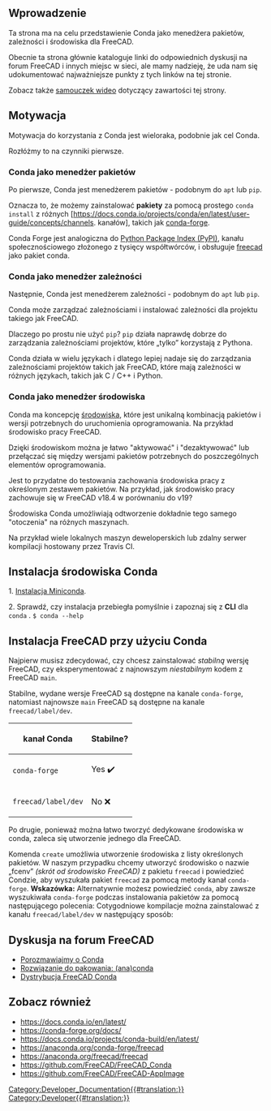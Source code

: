 <languages/>

<span id="Introduction"></span>
==Wprowadzenie==

{{TOCright}}

Ta strona ma na celu przedstawienie Conda jako menedżera pakietów, zależności i środowiska dla FreeCAD.

Obecnie ta strona głównie kataloguje linki do odpowiednich dyskusji na forum FreeCAD i innych miejsc w sieci, ale mamy nadzieję, że uda nam się udokumentować najważniejsze punkty z tych linków na tej stronie.

Zobacz także [https://www.youtube.com/watch?v=sCs8xlrw2nM samouczek wideo] dotyczący zawartości tej strony.

<span id="Motivation"></span>
==Motywacja==

Motywacja do korzystania z Conda jest wieloraka, podobnie jak cel Conda.

Rozłóżmy to na czynniki pierwsze.

<span id="Conda_as_a_Package_Manager"></span>
===Conda jako menedżer pakietów===

Po pierwsze, Conda jest menedżerem pakietów - podobnym do <code>apt</code> lub <code>pip</code>.

Oznacza to, że możemy zainstalować '''pakiety''' za pomocą prostego <code>conda install</code> z różnych [https://docs.conda.io/projects/conda/en/latest/user-guide/concepts/channels. kanałów], takich jak [https://conda-forge.org/ conda-forge].

Conda Forge jest analogiczna do [https://pypi.org/ Python Package Index (PyPI)], kanału społecznościowego złożonego z tysięcy współtwórców, i obsługuje [https://anaconda.org/conda-forge/freecad freecad] jako pakiet conda.

<span id="Conda_as_a_Dependency_Manager"></span>
===Conda jako menedżer zależności===

Następnie, Conda jest menedżerem zależności - podobnym do <code>apt</code> lub <code>pip</code>.

Conda może zarządzać zależnościami i instalować zależności dla projektu takiego jak FreeCAD.

Dlaczego po prostu nie użyć <code>pip</code>? <code>pip</code> działa naprawdę dobrze do zarządzania zależnościami projektów, które „tylko” korzystają z Pythona.

Conda działa w wielu językach i dlatego lepiej nadaje się do zarządzania zależnościami projektów takich jak FreeCAD, które mają zależności w różnych językach, takich jak C / C++ i Python.

<span id="Conda_as_a_Environment_Manager"></span>
===Conda jako menedżer środowiska===

Conda ma koncepcję [https://docs.conda.io/projects/conda/en/latest/user-guide/concepts/environments.html środowiska], które jest unikalną kombinacją pakietów i wersji potrzebnych do uruchomienia oprogramowania. Na przykład środowisko pracy FreeCAD.

Dzięki środowiskom można je łatwo "aktywować" i "dezaktywować" lub przełączać się między wersjami pakietów potrzebnych do poszczególnych elementów oprogramowania.

Jest to przydatne do testowania zachowania środowiska pracy z określonym zestawem pakietów. Na przykład, jak środowisko pracy zachowuje się w FreeCAD v18.4 w porównaniu do v19?

Środowiska Conda umożliwiają odtworzenie dokładnie tego samego "otoczenia" na różnych maszynach.

Na przykład wiele lokalnych maszyn deweloperskich lub zdalny serwer kompilacji hostowany przez Travis CI.

<span id="Installing_Conda"></span>
==Instalacja środowiska Conda==

1. [https://docs.conda.io/en/latest/miniconda.html Instalacja Miniconda].

2. Sprawdź, czy instalacja przebiegła pomyślnie i zapoznaj się z '''CLI''' dla <code>conda</code> .
<code>
$ conda --help
</code>
<span id="Installing_FreeCAD_Using_Conda"></span>
==Instalacja FreeCAD przy użyciu Conda==

Najpierw musisz zdecydować, czy chcesz zainstalować ''stabilną'' wersję FreeCAD, czy eksperymentować z najnowszym ''niestabilnym'' kodem z FreeCAD <code>main</code>.

Stabilne, wydane wersje FreeCAD są dostępne na kanale <code>conda-forge</code>, natomiast najnowsze <code>main</code> FreeCAD są dostępne na kanale <code>freecad/label/dev</code>.

{| class="wikitable"
|-
! kanał Conda  !! Stabilne?
|-
| <code>conda-forge</code> || Yes ✔️
|-
| <code>freecad/label/dev</code> || No ❌
|}

Po drugie, ponieważ można łatwo tworzyć dedykowane środowiska w conda, zaleca się utworzenie jednego dla FreeCAD.

Komenda <code>create</code> umożliwia utworzenie środowiska z listy określonych pakietów. W naszym przypadku chcemy utworzyć środowisko o nazwie „fcenv” ''(skrót od środowisko FreeCAD)'' z pakietu <code>freecad</code> i powiedzieć Condzie, aby wyszukała pakiet <code>freecad</code> za pomocą metody kanał <code>conda-forge</code>.
{{Code|code=
conda create --name fcenv --channel conda-forge freecad
}}
'''Wskazówka:''' Alternatywnie możesz powiedzieć <code>conda</code>, aby zawsze wyszukiwała <code>conda-forge</code> podczas instalowania pakietów za pomocą następującego polecenia:
{{Code|code=
conda config --add channels conda-forge
}}
Cotygodniowe kompilacje można zainstalować z kanału <code>freecad/label/dev</code> w następujący sposób:
{{Code|code=
conda create --name fcenv-dev --channel freecad/label/dev freecad
}}

<span id="FreeCAD_Forum_Discussion"></span>
==Dyskusja na forum FreeCAD==

* [https://forum.freecadweb.org/viewtopic.php?t=39656 Porozmawiajmy o Conda]
* [https://forum.freecadweb.org/viewtopic.php?f=10&t=15197 Rozwiązanie do pakowania: (ana)conda]
* [https://forum.freecadweb.org/viewtopic.php?f=8&t=45582 Dystrybucja FreeCAD Conda]

<span id="See_Also"></span>
==Zobacz również==

* https://docs.conda.io/en/latest/
* https://conda-forge.org/docs/
* https://docs.conda.io/projects/conda-build/en/latest/
* https://anaconda.org/conda-forge/freecad
* https://anaconda.org/freecad/freecad
* https://github.com/FreeCAD/FreeCAD_Conda
* https://github.com/FreeCAD/FreeCAD-AppImage

[[Category:Developer_Documentation{{#translation:}}]]
[[Category:Developer{{#translation:}}]]